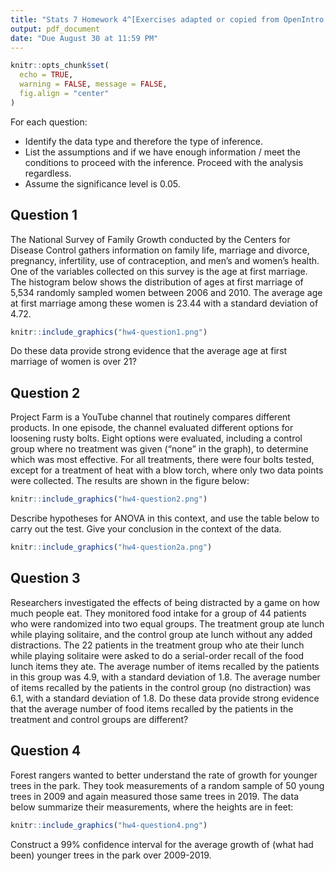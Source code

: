 ```yaml
---
title: "Stats 7 Homework 4^[Exercises adapted or copied from OpenIntro Statistics (4th edition) by David Diez, Mine Cetinkaya-Rundel, and Christopher D Barr https://www.openintro.org/book/os/ protected under the Creative Commons License https://creativecommons.org/licenses/by-sa/3.0/]"
output: pdf_document
date: "Due August 30 at 11:59 PM"
---
```


```r
knitr::opts_chunk$set(
  echo = TRUE, 
  warning = FALSE, message = FALSE,
  fig.align = "center"
)
```

For each question:

- Identify the data type and therefore the type of inference.
- List the assumptions and if we have enough information / meet the conditions to proceed with the inference. Proceed with the analysis regardless.
- Assume the significance level is 0.05.


## Question 1

The National Survey of Family Growth conducted by the Centers for Disease Control gathers information on family life, marriage and divorce, pregnancy, infertility, use of contraception, and men's and women's health. One of the variables collected on this survey is the age at first marriage. The histogram below shows the distribution of ages at first marriage of 5,534 randomly sampled women between 2006 and 2010. The average age at first marriage among these women is 23.44 with a standard deviation of 4.72.

```r
knitr::include_graphics("hw4-question1.png")
```

Do these data provide strong evidence that the average age at first marriage of women is over 21?


## Question 2

Project Farm is a YouTube channel that routinely compares different products. In one episode, the channel evaluated different options for loosening rusty bolts. Eight options were evaluated, including a control group where no treatment was given ("none" in the graph), to determine which was most effective. For all treatments, there were four bolts tested, except for a treatment of heat with a blow torch, where only two data points were collected. The results are shown in the figure below:

```r
knitr::include_graphics("hw4-question2.png")
```

Describe hypotheses for ANOVA in this context, and use the table below to carry out the test. Give your conclusion in the context of the data.

```r
knitr::include_graphics("hw4-question2a.png")
```


## Question 3

Researchers investigated the effects of being distracted by a game on how much people eat. They monitored food intake for a group of 44 patients who were randomized into two equal groups. The treatment group ate lunch while playing solitaire, and the control group ate lunch without any added distractions. The 22 patients in the treatment group who ate their lunch while playing solitaire were asked to do a serial-order recall of the food lunch items they ate. The average number of items recalled by the patients in this group was 4.9, with a standard deviation of 1.8. The average number of items recalled by the patients in the control group (no distraction) was 6.1, with a standard deviation of 1.8. Do these data provide strong evidence that the average number of food items recalled by the patients in the treatment and control groups are different?


## Question 4

Forest rangers wanted to better understand the rate of growth for younger trees in the park. They took measurements of a random sample of 50 young trees in 2009 and again measured those same trees in 2019. The data below summarize their measurements, where the heights are in feet:

```r
knitr::include_graphics("hw4-question4.png")
```

Construct a 99% confidence interval for the average growth of (what had been) younger trees in the park over 2009-2019.
